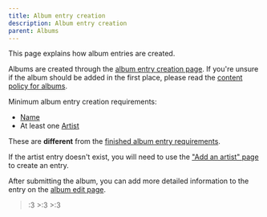 ---
title: Album entry creation
description: Album entry creation
parent: Albums
---


<Navigation />

This page explains how album entries are created.

Albums are created through the [album entry creation page](https://vocadb.net/Album/Create).
If you're unsure if the album should be added in the first place, please read the [content policy for albums](/docs/other-guidelines/content-policy#albums).

Minimum album entry creation requirements:

- [Name](/docs/albums/album-entry-editing#tab-basic-info)
- At least one [Artist](/docs/albums/album-entry-editing#tab-artists)

These are **different** from the [finished album entry requirements](/docs/albums/album-entry-editing#finished-album-entry-requirements).

If the artist entry doesn't exist, you will need to use the ["Add an artist" page](https://vocadb.net/Artist/Create) to create an entry.

After submitting the album, you can add more detailed information to the entry on the [album edit page](/docs/albums/album-entry-editing).

>:3 >:3 >:3